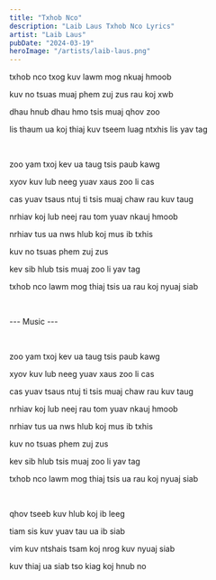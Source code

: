 ```yaml
---
title: "Txhob Nco"
description: "Laib Laus Txhob Nco Lyrics"
artist: "Laib Laus"
pubDate: "2024-03-19"
heroImage: "/artists/laib-laus.png"
---
```


txhob nco txog kuv lawm mog nkuaj hmoob

kuv no tsuas muaj phem zuj zus rau koj xwb

dhau hnub dhau hmo tsis muaj qhov zoo

lis thaum ua koj thiaj kuv tseem luag ntxhis lis yav tag

<br />

zoo yam txoj kev ua taug tsis paub kawg

xyov kuv lub neeg yuav xaus zoo li cas

cas yuav tsaus ntuj ti tsis muaj chaw rau kuv taug

nrhiav koj lub neej rau tom yuav nkauj hmoob

nrhiav tus ua nws hlub koj mus ib txhis

kuv no tsuas phem zuj zus

kev sib hlub tsis muaj zoo li yav tag

txhob nco lawm mog thiaj tsis ua rau koj nyuaj siab

<br />

--- Music ---

<br />

zoo yam txoj kev ua taug tsis paub kawg

xyov kuv lub neeg yuav xaus zoo li cas

cas yuav tsaus ntuj ti tsis muaj chaw rau kuv taug

nrhiav koj lub neej rau tom yuav nkauj hmoob

nrhiav tus ua nws hlub koj mus ib txhis

kuv no tsuas phem zuj zus

kev sib hlub tsis muaj zoo li yav tag

txhob nco lawm mog thiaj tsis ua rau koj nyuaj siab

<br />

qhov tseeb kuv hlub koj ib leeg

tiam sis kuv yuav tau ua ib siab

vim kuv ntshais tsam koj nrog kuv nyuaj siab

kuv thiaj ua siab tso kiag koj hnub no
